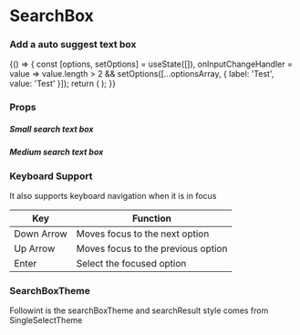 
<Meta title="Core" component={SearchBox} />

# SearchBox

### Add a auto suggest text box

<Preview withToolbar>
    <Story name="SearchBox">
        {() => {
            const [options, setOptions] = useState([]),
                onInputChangeHandler = value => value.length > 2 && setOptions([...optionsArray, { label: 'Test', value: 'Test' }]);
            return (
                <SearchBox
                    placeholder="Search"
                    onInputChange={onInputChangeHandler}
                    onOptionSelected={action('Selected')}
                    options={options}
                    size={select('Size', size, 'M')}
                    showExpandIcon={boolean('Show ExpandIcon', false)}
                    showSearchFieldShadow={boolean('Show Search Field Shadow', true)}
                />
            );
        }}
    </Story>
</Preview>

### Props

<Props of={SearchBox} />

##### Small search text box

<Preview>
    <SearchBox size="S" />
</Preview>

##### Medium search text box

<Preview>
    <SearchBox size="M" />
</Preview>

### Keyboard Support

It also supports keyboard navigation when it is in focus

| Key        | Function                           |
| ---------- | ---------------------------------- |
| Down Arrow | Moves focus to the next option     |
| Up Arrow   | Moves focus to the previous option |
| Enter      | Select the focused option          |

### SearchBoxTheme

Followint is the searchBoxTheme and searchResult style comes from SingleSelectTheme

<Props of={ThemeInterface} />
